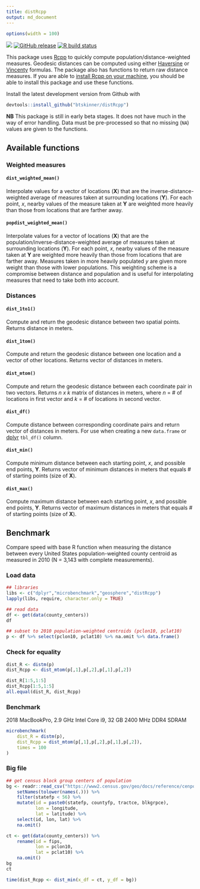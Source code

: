 ```yaml
---
title: distRcpp
output: md_document
---
```


```r
options(width = 100)
```

![](https://img.shields.io/badge/dev-beta-red.svg)
[![GitHub release](https://img.shields.io/github/release/btskinner/distRcpp.svg)](https://github.com/btskinner/distRcpp)
[![R build status](https://github.com/btskinner/distRcpp/workflows/R-CMD-check/badge.svg)](https://github.com/btskinner/distRcpp/actions)

This package uses [Rcpp](http://www.rcpp.org) to quickly compute population/distance-weighted measures. Geodesic distances can be computed using either [Haversine](https://en.wikipedia.org/wiki/Haversine_formula) or [Vincenty](https://en.wikipedia.org/wiki/Vincenty%27s_formulae) formulas. The package also has functions to return raw distance measures. If you are able to [install Rcpp on your machine](https://github.com/RcppCore/Rcpp), you should be able to install this package and use these functions.

Install the latest development version from Github with

```r
devtools::install_github("btskinner/distRcpp")
```

**NB** This package is still in early beta stages. It does not have much in the way of error handling. Data must be pre-processed so that no missing (`NA`) values are given to the functions.

## Available functions

### Weighted measures

#### `dist_weighted_mean()`

Interpolate values for a vector of locations (**X**) that are the inverse-distance-weighted average of measures taken at surrounding locations (**Y**). For each point, *x*, nearby values of the measure taken at **Y** are weighted more heavily than those from locations that are farther away.

#### `popdist_weighted_mean()`

Interpolate values for a vector of locations (**X**) that are the population/inverse-distance-weighted average of measures taken at surrounding locations (**Y**). For each point, *x*, nearby values of the measure taken at **Y** are weighted more heavily than those from locations that are farther away. Measures taken in more heavily populated *y* are given more weight than those with lower populations. This weighting scheme is a compromise between distance and population and is useful for interpolating measures that need to take both into account.

### Distances

#### `dist_1to1()`

Compute and return the geodesic distance between two spatial points. Returns distance in meters.

#### `dist_1tom()`

Compute and return the geodesic distance between one location and a vector of other locations. Returns vector of distances in meters.

#### `dist_mtom()`

Compute and return the geodesic distance between each coordinate pair in two vectors. Returns *n x k* matrix of distances in meters, where *n* = # of locations in first vector and *k* = # of locations in second vector.

#### `dist_df()`

Compute distance between corresponding coordinate pairs and return vector of distances in meters. For use when creating a new `data.frame` or [dplyr](https://CRAN.R-project.org/package=dplyr) `tbl_df()` column.

#### `dist_min()`

Compute minimum distance between each starting point, *x*, and
possible end points, **Y**. Returns vector of minimum distances in
meters that equals # of starting points (size of **X**).

#### `dist_max()`

Compute maximum distance between each starting point, *x*, and possible end points, **Y**. Returns vector of maximum distances in meters that equals # of starting points (size of **X**).

## Benchmark

Compare speed with base R function when measuring the distance between every United States population-weighted county centroid as measured in 2010 (N = 3,143 with complete measurements).

### Load data

```r
## libraries
libs <- c("dplyr","microbenchmark","geosphere","distRcpp")
lapply(libs, require, character.only = TRUE)
```
```r
## read data
df <- get(data(county_centers))
df

## subset to 2010 population-weighted centroids (pclon10, pclat10)
p <- df %>% select(pclon10, pclat10) %>% na.omit %>% data.frame()

```

### Check for equality
```r
dist_R <- distm(p)
dist_Rcpp <- dist_mtom(p[,1],p[,2],p[,1],p[,2])

dist_R[1:5,1:5]
dist_Rcpp[1:5,1:5]
all.equal(dist_R, dist_Rcpp)
```

### Benchmark

2018 MacBookPro, 2.9 GHz Intel Core i9, 32 GB 2400 MHz DDR4 SDRAM

```r
microbenchmark(
    dist_R = distm(p),
    dist_Rcpp = dist_mtom(p[,1],p[,2],p[,1],p[,2]),
    times = 100
)
```

### Big file
```r
## get census block group centers of population
bg <- readr::read_csv("https://www2.census.gov/geo/docs/reference/cenpop2010/blkgrp/CenPop2010_Mean_BG.txt") %>%
    setNames(tolower(names(.))) %>%
    filter(statefp < 56) %>%
    mutate(id = paste0(statefp, countyfp, tractce, blkgrpce),
           lon = longitude,
           lat = latitude) %>%
    select(id, lon, lat) %>%
    na.omit()

ct <- get(data(county_centers)) %>%
    rename(id = fips,
           lon = pclon10,
           lat = pclat10) %>%
    na.omit()
bg
ct

time(dist_Rcpp <- dist_min(x_df = ct, y_df = bg))

```
